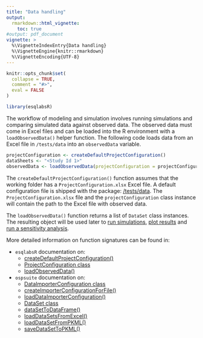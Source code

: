 ```yaml
---
title: "Data handling"
output: 
  rmarkdown::html_vignette:
    toc: true
#output: pdf_document
vignette: >
  %\VignetteIndexEntry{Data handling}
  %\VignetteEngine{knitr::rmarkdown}
  %\VignetteEncoding{UTF-8}
---
```


```r
knitr::opts_chunk$set(
  collapse = TRUE,
  comment = "#>", 
  eval = FALSE
)
```

```r
library(esqlabsR)
```

The workflow of modeling and simulation involves running simulations and comparing simulated data against observed data. The observed data must come in Excel files and can be loaded into the R environment with a `loadObservedData()` helper function. The following code loads data from an Excel file in `/tests/data` into an `observedData` variable. 
``` r
projectConfiguration <- createDefaultProjectConfiguration()
dataSheets <- "<Study Id 1>"
observedData <- loadObservedData(projectConfiguration = projectConfiguration, sheets = dataSheets)
```

The `createDefaultProjectConfiguration()` function assumes that the working folder has a `ProjectConfiguration.xlsx` Excel file. A default configuration file is shipped with the package: [/tests/data](https://github.com/esqLABS/esqlabsR/tree/HEAD/tests/data/Parameters.xlsx). The `ProjectConfiguration.xlsx` file and the `projectConfiguration` class instance will contain the path to the Excel file with observed data.

The `loadObservedData()` function returns a list of `DataSet` class instances. The resulting object will be used later to [run simulations](example-workflow.html), [plot results](example-visualization.html) and [run a sensitivity analysis](example-sensitivity.html).

More detailed information on function signatures can be found in:

* `esqlabsR` documentation on:
    * [createDefaultProjectConfiguration()](https://esqlabs.github.io/esqlabsR/reference/createDefaultProjectConfiguration.html)
    * [ProjectConfiguration class](https://esqlabs.github.io/esqlabsR/reference/ProjectConfiguration.html)
    * [loadObservedData()](https://esqlabs.github.io/esqlabsR/reference/loadObservedData.html)
* `ospsuite` documentation on:
    * [DataImporterConfiguration class](https://www.open-systems-pharmacology.org/OSPSuite-R/reference/DataImporterConfiguration.html)
    * [createImporterConfigurationForFile()](https://www.open-systems-pharmacology.org/OSPSuite-R/reference/createImporterConfigurationForFile.html)
    * [loadDataImporterConfiguration()](https://www.open-systems-pharmacology.org/OSPSuite-R/reference/loadDataImporterConfiguration.html)
    * [DataSet class](https://www.open-systems-pharmacology.org/OSPSuite-R/reference/DataSet.html)
    * [dataSetToDataFrame()](https://www.open-systems-pharmacology.org/OSPSuite-R/reference/dataSetToDataFrame.html)
    * [loadDataSetsFromExcel()](https://www.open-systems-pharmacology.org/OSPSuite-R/reference/loadDataSetsFromExcel.html)
    * [loadDataSetFromPKML()](https://www.open-systems-pharmacology.org/OSPSuite-R/reference/loadDataSetFromPKML.html)
    * [saveDataSetToPKML()](https://www.open-systems-pharmacology.org/OSPSuite-R/reference/saveDataSetToPKML.html)
